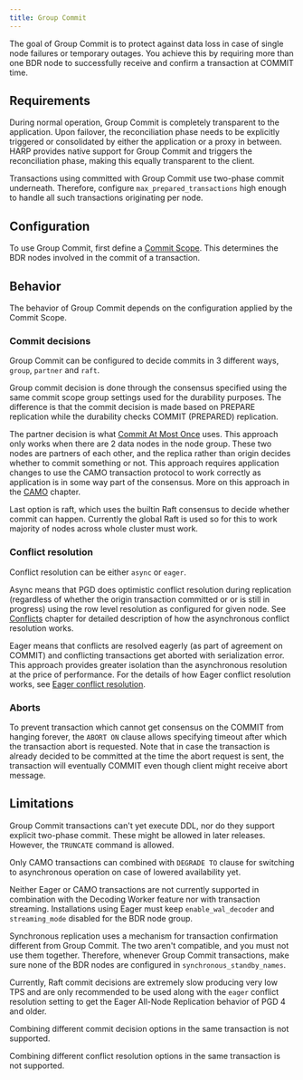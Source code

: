 ```yaml
---
title: Group Commit
---
```


The goal of Group Commit is to protect against data loss
in case of single node failures or temporary outages. You achieve this
by requiring more than one BDR node to successfully receive and
confirm a transaction at COMMIT time.

## Requirements

During normal operation, Group Commit is completely transparent to the
application.  Upon failover, the reconciliation phase needs to be
explicitly triggered or consolidated by either the application or a
proxy in between. HARP provides native support for Group Commit and
triggers the reconciliation phase, making this equally transparent
to the client.

Transactions using committed with Group Commit use two-phase commit underneath.
Therefore, configure `max_prepared_transactions` high enough to handle all such
transactions originating per node.

## Configuration

To use Group Commit, first define a [Commit Scope](commit-scopes). This
determines the BDR nodes involved in the commit of a transaction.

## Behavior

The behavior of Group Commit depends on the configuration applied by the Commit
Scope.

### Commit decisions

Group Commit can be configured to decide commits in 3 different ways, `group`,
`partner` and `raft`.

Group commit decision is done through the consensus specified using the same
commit scope group settings used for the durability purposes. The difference
is that the commit decision is made based on PREPARE replication while the
durability checks COMMIT (PREPARED) replication.

The partner decision is what [Commit At Most Once](camo) uses. This approach
only works when there are 2 data nodes in the node group. These two nodes are
partners of each other, and the replica rather than origin decides whether
to commit something or not. This approach requires application changes to use
the CAMO transaction protocol to work correctly as application is in some way
part of the consensus. More on this approach in the [CAMO](camo) chapter.

Last option is raft, which uses the builtin Raft consensus to decide whether
commit can happen. Currently the global Raft is used so for this to work majority
of nodes across whole cluster must work.

### Conflict resolution

Conflict resolution can be either `async` or `eager`.

Async means that PGD does optimistic conflict resolution during replication
(regardless of whether the origin transaction committed or or is still in progress)
using the row level resolution as configured for given node. See
[Conflicts](/pgd/latest/consistency/conflicts) chapter for detailed description
of how the asynchronous conflict resolution works.

Eager means that conflicts are resolved eagerly (as part of agreement on COMMIT)
and conflicting transactions get aborted with serialization error. This approach
provides greater isolation than the asynchronous resolution at the price of
performance. For the details of how Eager conflict resolution works, see
[Eager conflict resolution](/pgd/latest/consistency/eager).

### Aborts

To prevent transaction which cannot get consensus on the COMMIT from hanging
forever, the `ABORT ON` clause allows specifying timeout after which the
transaction abort is requested. Note that in case the transaction is already
decided to be committed at the time the abort request is sent, the transaction
will eventually COMMIT even though client might receive abort message.

## Limitations

Group Commit transactions can't yet execute DDL,
nor do they support explicit two-phase commit. These might be allowed in
later releases. However, the `TRUNCATE` command is allowed.

Only CAMO transactions can combined with `DEGRADE TO` clause for switching
to asynchronous operation on case of lowered availability yet.

Neither Eager or CAMO transactions are not currently supported in combination
with the Decoding Worker feature nor with transaction streaming.
Installations using Eager must keep `enable_wal_decoder` and `streaming_mode`
disabled for the BDR node group.

Synchronous replication uses a mechanism for transaction confirmation
different from Group Commit. The two aren't compatible, and you must not use
them together. Therefore, whenever Group Commit transactions,
make sure none of the BDR nodes are configured in
`synchronous_standby_names`.

Currently, Raft commit decisions are extremely slow producing very low TPS and
are only recommended to be used along with the `eager` conflict resolution setting
to get the Eager All-Node Replication behavior of PGD 4 and older.

Combining different commit decision options in the same transaction is not
supported.

Combining different conflict resolution options in the same transaction is not
supported.
